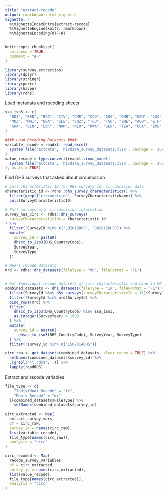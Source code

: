```yaml
---
title: "extract-recode"
output: rmarkdown::html_vignette
vignette: >
  %\VignetteIndexEntry{extract-recode}
  %\VignetteEngine{knitr::rmarkdown}
  %\VignetteEncoding{UTF-8}
---
```


```r
knitr::opts_chunk$set(
  collapse = TRUE,
  comment = "#>"
)
```

```r
library(survey.extraction)
library(dplyr)
library(stringr)
library(purrr)
library(haven)
library(rdhs)
```

Load metadata and recoding sheets

```r
ssa_iso3 <- c(
  "BDI", "BEN", "BFA", "CIV", "CMR", "COD", "COG", "GMB", "KEN", "LSO", "MLI", 
  "MOZ", "MWI", "NGA", "SLE", "SWZ", "TCD", "TGO", "ZWE", "AGO", "ETH", "GAB", 
  "GHA", "GIN", "LBR", "NAM", "NER", "RWA", "SEN", "TZA", "UGA", "ZMB"
)

#### Load Recoding Datasets ####
variable_recode = readxl::read_excel(
  system.file('extdata', 'hivdata_survey_datasets.xlsx', package = 'survey.extraction'), sheet = "variable_recode", na = "NA"
)
value_recode = type.convert(readxl::read_excel(
  system.file('extdata', 'hivdata_survey_datasets.xlsx', package = 'survey.extraction'), sheet = "value_recode", na = "NA"
), as.is = TRUE)
```

Find DHS surveys that asked about circumcision

```r

# pull characteristic ID for DHS surveys for circumcision data
characteristic_id <- rdhs::dhs_survey_characteristics() %>%
  filter(grepl("circumcision", SurveyCharacteristicName)) %>% 
  pull(SurveyCharacteristicID)

# Pull surveys with circumcision information
survey_has_circ <- rdhs::dhs_surveys(
  surveyCharacteristicIds = characteristic_id
) %>%
  filter(!SurveyId %in% c("LB2019DHS", "GN2012DHS")) %>%
  mutate(
    survey_id = paste0(
    dhscc_to_iso3(DHS_CountryCode),
    SurveyYear,
    SurveyType
  ))

# Men's recode datasets
mrd <- rdhs::dhs_datasets(fileType = "MR", fileFormat = "FL")


# Get Individual recode datasets w/ circ characteristic and bind in MR datasets
combined_datasets <- dhs_datasets(fileType = "IR", fileFormat = "FL") %>%
  filter(SurveyId %in% dhs_surveys(surveyCharacteristicId = 11)$SurveyId) %>%
  filter(!SurveyId %in% mrd$SurveyId) %>%
  bind_rows(mrd) %>%
  filter(
    dhscc_to_iso3(DHS_CountryCode) %in% ssa_iso3,
    as.integer(SurveyYear) > 1999
  ) %>%
  mutate(
    survey_id = paste0(
      dhscc_to_iso3(DHS_CountryCode), SurveyYear, SurveyType)
  ) %>%
  filter(!survey_id %in% c("LSO2014DHS"))

circ_raw <- get_datasets(combined_datasets, clear_cache = TRUE) %>%
  setNames(combined_datasets$survey_id) %>%
  .[grepl("\\.rds$", .)] %>%
  lapply(readRDS)

```

Extract and recode variables

```r

file_type <- c(
    "Individual Recode" = "ir", 
    "Men's Recode" = "mr"
  )[combined_datasets$FileType] %>% 
    setNames(combined_datasets$survey_id)
  
circ_extracted <- Map(
  extract_survey_vars,
  df = circ_raw,
  survey_id = names(circ_raw),
  list(variable_recode),
  file_type[names(circ_raw)],
  analysis = "circ"
)

circ_recoded <- Map(
  recode_survey_variables,
  df = circ_extracted,
  survey_id = names(circ_extracted),
  list(value_recode),
  file_type[names(circ_extracted)],
  analysis = "circ"
)
```
